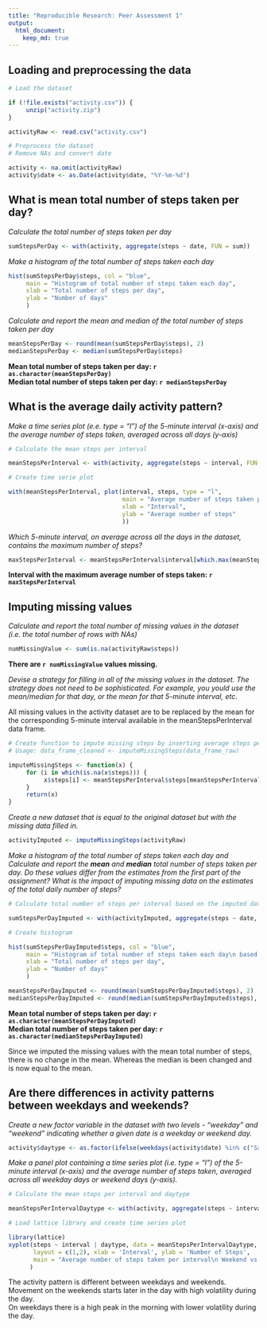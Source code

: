 ```yaml
---
title: "Reproducible Research: Peer Assessment 1"
output: 
  html_document:
    keep_md: true
---
```



## Loading and preprocessing the data

```r

# Load the dataset

if (!file.exists("activity.csv")) {
     unzip("activity.zip")
}

activityRaw <- read.csv("activity.csv")

# Preprocess the dataset
# Remove NAs and convert date

activity <- na.omit(activityRaw)
activity$date <- as.Date(activity$date, "%Y-%m-%d")

```


## What is mean total number of steps taken per day?

*Calculate the total number of steps taken per day*  

```r

sumStepsPerDay <- with(activity, aggregate(steps ~ date, FUN = sum))

```

*Make a histogram of the total number of steps taken each day*  
  
```r

hist(sumStepsPerDay$steps, col = "blue", 
     main = "Histogram of total number of steps taken each day", 
     xlab = "Total number of steps per day", 
     ylab = "Number of days"
     )

```

*Calculate and report the mean and median of the total number of steps taken per day*  

```r

meanStepsPerDay <- round(mean(sumStepsPerDay$steps), 2)
medianStepsPerDay <- median(sumStepsPerDay$steps)

```

**Mean total number of steps taken per day:   `r as.character(meanStepsPerDay)`**  
**Median total number of steps taken per day: `r medianStepsPerDay`**  


## What is the average daily activity pattern?

*Make a time series plot (e.e. type = "l") of the 5-minute interval (x-axis) and the average number of steps taken, averaged across all days (y-axis)*  

```r

# Calculate the mean steps per interval

meanStepsPerInterval <- with(activity, aggregate(steps ~ interval, FUN = mean))

# Create time serie plot

with(meanStepsPerInterval, plot(interval, steps, type = "l",
                                main = "Average number of steps taken per interval", 
                                xlab = "Interval", 
                                ylab = "Average number of steps"
                                ))

```

*Which 5-minute interval, on average across all the days in the dataset, contains the maximum number of steps?*  

```r

maxStepsPerInterval <- meanStepsPerInterval$interval[which.max(meanStepsPerInterval$steps)] 

```

**Interval with the maximum average number of steps taken: `r maxStepsPerInterval`**  

## Imputing missing values

*Calculate and report the total number of missing values in the dataset (i.e. the total number of rows with NAs)*  

```r

numMissingValue <- sum(is.na(activityRaw$steps))

```

**There are `r numMissingValue ` values missing.**  

*Devise a strategy for filling in all of the missing values in the dataset. The strategy does not need to be sophisticated. For example, you yould use the mean/median for that day, or the mean for that 5-minute interval, etc.*  

All missing values in the activity dataset are to be replaced by the mean for the corresponding 5-minute interval available in the meanStepsPerInterval data frame.  

```r

# Create function to impute missing steps by inserting average steps per interval
# Usage: data_frame_cleaned <- imputeMissingSteps(data_frame_raw)

imputeMissingSteps <- function(x) {
     for (i in which(is.na(x$steps))) {
          x$steps[i] <- meanStepsPerInterval$steps[meanStepsPerInterval$interval == x$interval[i]]
     }
     return(x)
}

```

*Create a new dataset that is equal to the original dataset but with the missing data filled in.*  

```r

activityImputed <- imputeMissingSteps(activityRaw)

```

*Make a histogram of the total number of steps taken each day and Calculate and report the **mean** and **median** total number of steps taken per day. Do these values differ from the estimates from the first part of the assignment? What is the impact of imputing missing data on the estimates of the total daily number of steps?*  

```r

# Calculate total number of steps per interval based on the imputed dataset

sumStepsPerDayImputed <- with(activityImputed, aggregate(steps ~ date, FUN = sum))

# Create histogram 

hist(sumStepsPerDayImputed$steps, col = "blue", 
     main = "Histogram of total number of steps taken each day\n based on imputed dataset", 
     xlab = "Total number of steps per day", 
     ylab = "Number of days"
     )

```


```r

meanStepsPerDayImputed <- round(mean(sumStepsPerDayImputed$steps), 2)
medianStepsPerDayImputed <- round(median(sumStepsPerDayImputed$steps), 2)

```

**Mean total number of steps taken per day:   `r as.character(meanStepsPerDayImputed)`**  
**Median total number of steps taken per day: `r as.character(medianStepsPerDayImputed)`**  

Since we imputed the missing values with the mean total number of steps, there is no change in the mean. Whereas the median is been changed and is now equal to the mean.  

## Are there differences in activity patterns between weekdays and weekends?

*Create a new factor variable in the dataset with two levels - "weekday" and "weekend" indicating whether a given date is a weekday or weekend day.*  

```r

activity$daytype <- as.factor(ifelse(weekdays(activity$date) %in% c("Saturday","Sunday"), "weekend", "weekday"))

```

*Make a panel plot containing a time series plot (i.e. type = "l") of the 5-minute interval (x-axis) and the average number of steps taken, averaged across all weekday days or weekend days (y-axis).*  

```r

# Calculate the mean steps per interval and daytype

meanStepsPerIntervalDaytype <- with(activity, aggregate(steps ~ interval + daytype, FUN = mean))

# Load lattice library and create time series plot

library(lattice)
xyplot(steps ~ interval | daytype, data = meanStepsPerIntervalDaytype, type = "l",
       layout = c(1,2), xlab = 'Interval', ylab = 'Number of Steps', 
       main = "Average number of steps taken per interval\n Weekend vs. Weekday"
      )

```

The activity pattern is different between weekdays and weekends.  
Movement on the weekends starts later in the day with high volatility during the day.  
On weekdays there is a high peak in the morning with lower volatility during the day.  
